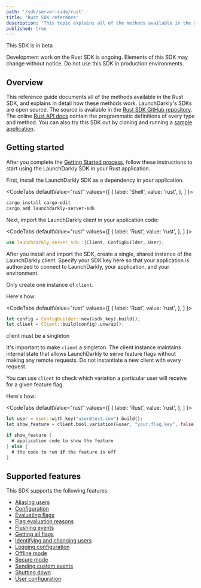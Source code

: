 ```yaml
---
path: '/sdk/server-side/rust'
title: 'Rust SDK reference'
description: 'This topic explains all of the methods available in the server-side Rust SDK, with detail about how they work.'
published: true
---
```


<Callout intent="alert">
<CalloutTitle>This SDK is in beta</CalloutTitle>
<CalloutDescription>

Development work on the Rust SDK is ongoing. Elements of this SDK may change without notice. Do not use this SDK in production environments.

</CalloutDescription>
</Callout>

## Overview

This reference guide documents all of the methods available in the Rust SDK, and explains in detail how these methods work. LaunchDarkly's SDKs are open source. The source is available in the [Rust SDK GitHub repository](https://github.com/launchdarkly/rust-server-sdk). The online [Rust API docs](https://docs.rs/launchdarkly-server-sdk) contain the programmatic definitions of every type and method. You can also try this SDK out by cloning and running a [sample application](https://github.com/launchdarkly/hello-rust).

## Getting started

After you complete the [Getting Started process](/home/getting-started), follow these instructions to start using the LaunchDarkly SDK in your Rust application.

First, install the LaunchDarkly SDK as a dependency in your application.

<CodeTabs
  defaultValue="rust"
  values={[
    { label: 'Shell', value: 'rust', },
  ]
}>
<CodeTabItem value="rust">

```bash
cargo install cargo-edit
cargo add launchdarkly-server-sdk
```

</CodeTabItem>
</CodeTabs>

Next, import the LaunchDarkly client in your application code:

<CodeTabs
  defaultValue="rust"
  values={[
    { label: 'Rust', value: 'rust', },
  ]
}>
<CodeTabItem value="rust">

```rust
use launchdarkly_server_sdk::{Client, ConfigBuilder, User};
```

</CodeTabItem>
</CodeTabs>

After you install and import the SDK, create a single, shared instance of the LaunchDarkly client. Specify your SDK key here so that your application is authorized to connect to LaunchDarkly, your application, and your environment.

Only create one instance of `client`.

Here's how:

<CodeTabs
  defaultValue="rust"
  values={[
    { label: 'Rust', value: 'rust', },
  ]
}>
<CodeTabItem value="rust">

```rust
let config = ConfigBuilder::new(&sdk_key).build();
let client = Client::build(config).unwrap();
```

</CodeTabItem>
</CodeTabs>

<Callout intent="alert">
<CalloutTitle>client must be a singleton</CalloutTitle>
<CalloutDescription>

It's important to make `client` a singleton. The client instance maintains internal state that allows LaunchDarkly to serve feature flags without making any remote requests. Do not instantiate a new client with every request.

</CalloutDescription>
</Callout>

You can use `client` to check which variation a particular user will receive for a given feature flag.

Here's how:

<CodeTabs
  defaultValue="rust"
  values={[
    { label: 'Rust', value: 'rust', },
  ]
}>
<CodeTabItem value="rust">

```rust
let user = User::with_key("user@test.com").build();
let show_feature = client.bool_variation(&user, "your.flag.key", false);

if show_feature {
  # application code to show the feature
} else {
  # the code to run if the feature is off
}
```

</CodeTabItem>
</CodeTabs>

## Supported features

This SDK supports the following features:

* [Aliasing users](/sdk/features/aliasing-users#rust)
* [Configuration](/sdk/features/config#rust)
* [Evaluating flags](/sdk/features/evaluating#rust)
* [Flag evaluation reasons](/sdk/features/evaluation-reasons#rust)
* [Flushing events](/sdk/features/flush#rust)
* [Getting all flags](/sdk/features/all-flags#rust)
* [Identifying and changing users](/sdk/features/identify#rust)
* [Logging configuration](/sdk/features/logging#rust)
* [Offline mode](/sdk/features/offline-mode#rust)
* [Secure mode](/sdk/features/secure-mode#rust)
* [Sending custom events](/sdk/features/events#rust)
* [Shutting down](/sdk/features/shutdown#rust)
* [User configuration](/sdk/features/user-config#rust)
